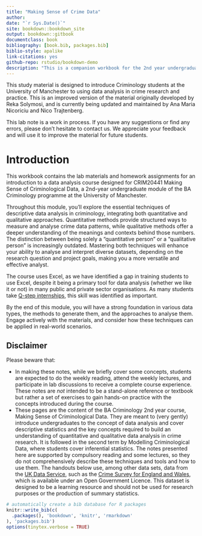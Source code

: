 ```yaml
--- 
title: "Making Sense of Crime Data"
author: 
date: "`r Sys.Date()`"
site: bookdown::bookdown_site
output: bookdown::gitbook
documentclass: book
bibliography: [book.bib, packages.bib]
biblio-style: apalike
link-citations: yes
github-repo: rstudio/bookdown-demo
description: "This is a companion workbook for the 2nd year undergraduate module CRIM20441 Making Sense of Criminological Data at the University of Manchester."
---
```

This study material is designed to introduce Criminology students at the University of Manchester to using data analysis in crime research and practice. This is an improved version of the material originally developed by Reka Solymosi, and is currently being updated and maintained by Ana Maria Nicoriciu and Nico Trajtenberg.

This lab note is a work in process. If you have any suggestions or find any errors, please don’t hesitate to contact us. We appreciate your feedback and will use it to improve the material for future students.

# Introduction {-}

This workbook contains the lab materials and homework assignments for an introduction to a data analysis course designed for CRIM20441 Making Sense of Criminological Data, a 2nd-year undergraduate module of the BA Criminology programme at the University of Manchester.

Throughout this module, you'll explore the essential techniques of descriptive data analysis in criminology, integrating both quantitative and qualitative approaches. Quantitative methods provide structured ways to measure and analyse crime data patterns, while qualitative methods offer a deeper understanding of the meanings and contexts behind those numbers. The distinction between being solely a "quantitative person" or a "qualitative person" is increasingly outdated. Mastering both techniques will enhance your ability to analyse and interpret diverse datasets, depending on the research question and project goals, making you a more versatile and effective analyst.

The course uses Excel, as we have identified a gap in training students to use Excel, despite it being a primary tool for data analysis (whether we like it or not) in many public and private sector organisations. As many students take [Q-step internships](https://www.humanities.manchester.ac.uk/q-step/), this skill was identified as important. 

By the end of this module, you will have a strong foundation in various data types, the methods to generate them, and the approaches to analyse them. Engage actively with the materials, and consider how these techniques can be applied in real-world scenarios.

## Disclaimer {-}

Please beware that:

- In making these notes, while we briefly cover some concepts, students are expected to do the weekly reading, attend the weekly lectures, and participate in lab discussions to receive a complete course experience. These notes are *not* intended to be a stand-alone reference or textbook but rather a set of exercises to gain hands-on practice with the concepts introduced during the course.
- These pages are the content of the BA Criminology 2nd year course, Making Sense of Criminological Data. They are meant to (very gently) introduce undergraduates to the concept of data analysis and cover descriptive statistics and the key concepts required to build an understanding of quantitative and qualitative data analysis in crime research. It is followed in the second term by Modelling Criminological Data, where students cover inferential statistics. The notes presented here are supported by compulsory reading and some lectures, so they do not comprehensively describe these techniques and tools and how to use them.
The handouts below use, among other data sets, data from the [UK Data Service](https://ukdataservice.ac.uk/), such as the [Crime Survey for England and Wales](https://beta.ukdataservice.ac.uk/datacatalogue/series/series?id=200009), which is available under an Open Government Licence. This dataset is designed to be a learning resource and should not be used for research purposes or the production of summary statistics.


```r
# automatically create a bib database for R packages
knitr::write_bib(c(
  .packages(), 'bookdown', 'knitr', 'rmarkdown'
), 'packages.bib')
options(tinytex.verbose = TRUE)
```

